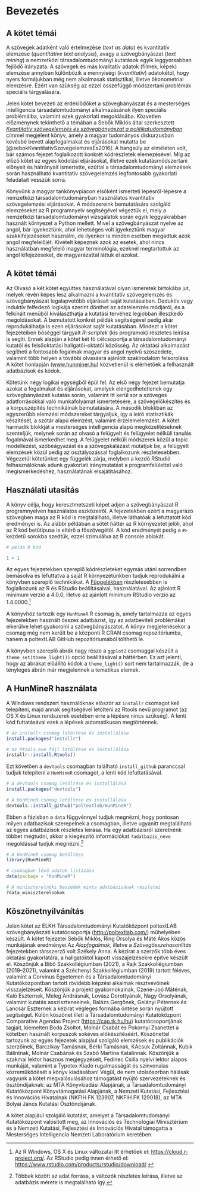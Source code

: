 # Bevezetés {#intro}

## A kötet témái

A szövegek adatként való értelmezése (*text as data*) és kvantitatív elemzése (*quantitative text analysis*), avagy a szövegbányászat (*text mining*) a nemzetközi társadalomtudományi kutatások egyik leggyorsabban fejlődő irányzata. A szövegek és más kvalitatív adatok (filmek, képek) elemzése annyiban különbözik a mennyiségi (*kvantitatív*) adatokétól, hogy nyers formájukban még nem alkalmasak statisztikai, illetve ökonometriai elemzésre. Ezért van szükség az ezzel összefüggő módszertani problémák speciális tárgyalására. 

Jelen kötet bevezeti az érdeklődőket a szövegbányászat és a mesterséges intelligencia társadalomtudományi alkalmazásának ilyen speciális problémáiba, valamint ezek gyakorlati megoldásába. Közvetlen előzménynek tekinthető a témában a Sebők Miklós által szerkesztett [*Kvantitatív szövegelemzés és szövegbányászat a politikatudományban*](https://poltextlab.tk.hu/uploads/files/Kvantitativ_szovegelemzes_keszpdf.pdf) címmel megjelent könyv, amely a magyar tudományos diskurzusban kevésbé bevett alapfogalmakat és eljárásokat mutatta be [@sebokKvantitativSzovegelemzesEs2016]. A hangsúly az elméleten volt, bár számos fejezet foglalkozott konkrét kódrészletek elemezésével. Míg az előző kötet az egyes kódolási eljárásokat, illetve ezek kutatásmódszertani előnyeit és hátrányait ismertette, ezúttal a társadalomtudományi elemzések során használható kvantitatív szövegelemzés legfontosabb gyakorlati feladatait vesszük sorra.

Könyvünk a magyar tankönyvpiacon elsőként ismerteti lépésről-lépésre a nemzetközi társadalomtudományban használatos kvantitatív szövegelemzési eljárásokat. A módszereink bemutatására szolgáló elemzéseket az R programnyelv segítségével végeztük el, mely a nemzetközi társadalomtudományi vizsgálatok során egyik leggyakrabban használt környezet a Python mellett. Mivel a szövegbányászat nyelve az angol, bár igyekeztünk, ahol lehetséges volt igyekeztünk magyar szakkifejezéseket használni, de ilyenkor is minden esetben megadtuk azok angol megfelelőjét. Kivételt képeznek azok az esetek, ahol nincs használatban megfelelő magyar terminológia, ezeknél megtartottuk az angol kifejezéseket, de magyarázattal láttuk el azokat.

## A kötet témái

Az Olvasó a két kötet együttes használatával olyan ismeretek birtokába jut, melyek révén képes lesz alkalmazni a kvantitatív szövegelemzés és szövegbányászat legalapvetőbb eljárásait saját kutatásaiban. Deduktív vagy induktív felfedező logikája szerint dönthet az adatelemzés módjáról, és a felkínált menüből kiválaszthatja a kutatási tervéhez legjobban illeszkedő megoldásokat. A bemutatott konkrét példák segítségével pedig akár reprodukálhatja is ezen eljárásokat saját kutatásában. Mindezt a kötet fejezeteiben bőséggel tárgyalt *R-scriptek* (kis programok) részletes leírása is segíti. Ennek alapján a kötet két fő célcsoportja a társadalomtudományi kutatói és felsőoktatási hallgatói-oktatói közösség. Az oktatási alkalmazást segítheti a fontosabb fogalmak magyar és angol nyelvű szószedete, valamint több helyen a további olvasásra ajánlott szakirodalom felsorolása. A kötet honlapján ([www.hunminer.hu](www.hunminer.hu)) közvetlenül is elérhetőek a felhasznált adatbázisok és kódok.

Kötetünk négy logikai egységből épül fel. Az első négy fejezet bemutatja azokat a fogalmakat és eljárásokat, amelyek elengedhetetlenek egy szövegbányászati kutatás során, valamint itt kerül sor a szöveges adatforrásokkal való munkafolyamat ismertetésére, a szövegelőkészítés és a korpuszépítés technikáinak bemutatására. A második blokkban az egyszerűbb elemzési módszereket tárgyaljuk, így a leíró statisztikák készítését, a szótár alapú elemzést, valamint érzelemelemzést. A kötet harmadik blokkját a mesterséges intelligencia alapú megközelítéseknek szenteljük, melynek során az olvasó a felügyelt és felügyelet nélküli tanulás fogalmával ismerkedhet meg. A felügyelet nélküli módszerek közül a topic modellezést, szóbeágyazást és a szövegskálázást mutatjuk be, a felügyelt elemzések közül pedig az osztályozással foglalkozunk részletesebben. Végezetül kötetünket egy függelék zárja, melyben a kezdő RStudió felhasználóknak adunk gyakorlati iránymutatást a programfelülettel való megismerkedéshez, használatának elsajátításához.

## Használati utasítás

A könyv célja, hogy keresztmetszeti képet adjon a szövegbányászat R programnyelven használatos eszközeiről. A fejezetekben ezért a magyarázó szövegben maga az R kód is megtalálható, illetve láthatóak a lefuttatott kód eredményei is. Az alábbi példában a sötét háttér az R környezetet jelöli, ahol az R kód betűtípusa is eltérő a főszövegétől. A kód eredményét pedig a `#>` kezdetű sorokba szedtük, ezzel szimulálva az R console ablakát.

```r
# példa R kód

1 + 1
```

Az egyes fejezetekben szereplő kódrészleteket egymás utáni sorrendben bemásolva és lefuttatva a saját R környezetünkben tudjuk reprodukálni a könyvben szereplő technikákat. A [Függelékben](#fuggelek) részletesebben is foglalkozunk az R és RStudio beállításaival, használatával. Az ajánlott R minimum verzió a 4.0.0, illetve az ajánlott minimum RStudio verzió az 1.4.0000.[^1]

[^1]: Az R Windows, OS X és Linux változatai itt érhetőek el: <https://cloud.r-project.org/>. Az RStudio pedig innen érhető el: <https://www.rstudio.com/products/rstudio/download/>.

A könyvhöz tartozik egy `HunMineR` R csomag is, amely tartalmazza az egyes fejezetekben használt összes adatbázist, így az adatbeviteli problémákat elkerülve lehet gyakorolni a szövegbányászatot. A könyv megjelenésekor a csomag még nem került be a központi R CRAN csomag repozitóriumba, hanem a poltextLAB GitHub repozitóriumából tölthető le.

A könyvben szereplő ábrák nagy része a `ggplot2` csomaggal készült a `theme_set(theme_light())` opció beállításával a háttérben. Ez azt jelenti, hogy az ábrákat előállító kódok a `theme_light()` sort nem tartalmazzák, de a tényleges ábrán már megjelennek a tematikus elemek.

## A HunMineR használata

A Windows rendszert használóknak először az `installr` csomagot kell telepíteni, majd annak segítségével letölteni az Rtools nevű programot (az OS X és Linux rendszerek esetében erre a lépésre nincs szükség). A lenti kód futtatásával ezek a lépések automatikusan megtörténnek.

```r
# az installr csomag letöltése és installálása
install.packages("installr")

# az Rtools.exe fájl letöltése és installálása
installr::install.Rtools()
```

Ezt követően a `devtools` csomagban található `install_github` paranccsal tudjuk telepíteni a `HunMineR` csomagot, a lenti kód lefuttatásával.

```r
# A devtools csomag letöltése és installálása
install.packages("devtools")

# A HunMineR csomag letöltése és installálása
devtools::install_github("poltextlab/HunMineR")
```

Ebben a fázisban a `data` függvénnyel tudjuk megnézni, hogy pontosan milyen adatbazisok szerepelnek a csomagban, illetve ugyanitt megtalálható az egyes adatbázisok részletes leírása. Ha egy adatbázisról szeretnénk többet megtudni, akkor a kiegészítő információkat `?adatbazis_neve` megoldással tudjuk megnézni.[^2]

[^2]: Többek között az adat forrása, a változók részletes leírása, illetve az adatbázis mérete is megtalálható így.

```r
# A HunMineR csomag betöltése
library(HunMineR)

# csomagban lévő adatok listázása
data(package = "HunMineR")

# A miniszterelnöki beszédek minta adatbázisának részletei
?data_miniszterelnokok
```

## Köszönetnyilvánítás

Jelen kötet az ELKH Társadalomtudományi Kutatóközpont poltextLAB szövegbányászati kutatócsoportja (<http://poltextlab.com/>) műhelyében készült. A kötet fejezetei Sebők Miklós, Ring Orsolya és Máté Ákos közös munkájának eredményei.Az *Alapfogalmak*, illetve a *Szövegösszehasonlítás* fejezetekben társszerző volt Székely Anna. A kézirat a szerzők több éves oktatási gyakorlatára, a hallgatóktól kapott visszajelzésekre építve készült el. Köszönjük a Bibó Szakkollégiumban (2021), a Rajk Szakkollégiumban (2019--2021), valamint a Széchenyi Szakkollégiumban (2019) tartott féléves, valamint a Corvinus Egyetemen és a Társadalomtudományi Kutatóközpontban tartott rövidebb képzési alkalmak résztvevőinek visszajelzéseit. Köszönjük a projekt gyakornokainak, Czene-Joó Máténak, Kaló Eszternek, Meleg Andrásnak, Lovász Dorottyának, Nagy Orsolyának, valamint kutatás asszisztenseinek, Balázs Gergőnek, Gelányi Péternek és Lancsár Eszternek a kézirat végleges formába öntése során nyújtott segítséget. Külön köszönet illeti a Társadalomtudományi Kutatóközpont Comparative Agendas Project (<https://cap.tk.hu/hu>) kutatócsoportjának tagjait, kiemelten Boda Zsoltot, Molnár Csabát és Pokornyi Zsanettet a kötetben használt korpuszok sokéves előkészítéséért. Köszönettel tartozunk az egyes fejezetek alapjául szolgáló elemzések és publikációk szerzőinek, Barczikay Tamásnak, Berki Tamásnak, KAcsuk Zoltánnak, Kubik Bálintnak, Molnár Csabának és Szabó Martina Katalinnak. Köszönjük a szakmai lektor hasznos megjegyzéseit, Fedinec Csilla nyelvi lektor alapos munkáját, valamint a Typotex Kiadó rugalmasságát és színvonalas közreműködését a könyv kiadásában! Végül, de nem utolsósorban hálásak vagyunk a kötet megvalósulásához támogatást nyújtó szervezeteknek és ösztöndíjaknak: az MTA Könyvkiadási Alapjának, a Társadalomtudományi Kutatóközpont Könyvtámogatási Alapjának, a Nemzeti Kutatási, Fejlesztési és Innovációs Hivatalnak (NKFIH FK 123907, NKFIH FK 129018), az MTA Bolyai János Kutatási Ösztöndíjának.

A kötet alapjául szolgáló kutatást, amelyet a Társadalomtudományi Kutatóközpont valósított meg, az Innovációs és Technológiai Minisztérium és a Nemzeti Kutatási, Fejlesztési és Innovációs Hivatal támogatta a Mesterséges Intelligencia Nemzeti Laboratórium keretében.
